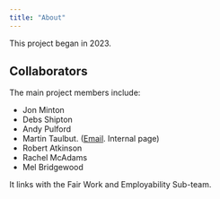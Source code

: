 ```yaml
---
title: "About"
---
```


This project began in 2023. 

## Collaborators

The main project members include: 

- Jon Minton  
- Debs Shipton 
- Andy Pulford 
- Martin Taulbut. ([Email](mailto:Martin.Taulbut@phs.scot). Internal page)
- Robert Atkinson
- Rachel McAdams
- Mel Bridgewood

It links with the Fair Work and Employability Sub-team.

